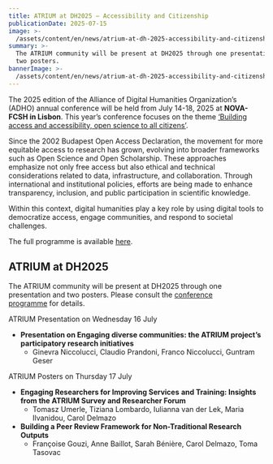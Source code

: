```yaml
---
title: ATRIUM at DH2025 – Accessibility and Citizenship
publicationDate: 2025-07-15
image: >-
  /assets/content/en/news/atrium-at-dh-2025-accessibility-and-citizenship/image.png
summary: >-
  The ATRIUM community will be present at DH2025 through one presentation and
  two posters.  
bannerImage: >-
  /assets/content/en/news/atrium-at-dh-2025-accessibility-and-citizenship/bannerImage.jpg
---
```

The 2025 edition of the Alliance of Digital Humanities Organization’s (ADHO) annual conference will be held from July 14-18, 2025 at **NOVA-FCSH in Lisbon**. This year’s conference focuses on the theme [‘Building access and accessibility, open science to all citizens’](https://dh2025.adho.org/).

Since the 2002 Budapest Open Access Declaration, the movement for more equitable access to research has grown, evolving into broader frameworks such as Open Science and Open Scholarship. These approaches emphasize not only free access but also ethical and technical considerations related to data, infrastructure, and collaboration. Through international and institutional policies, efforts are being made to enhance transparency, inclusion, and public participation in scientific knowledge.

Within this context, digital humanities play a key role by using digital tools to democratize access, engage communities, and respond to societal challenges.

The full programme is available [here](https://www.conftool.pro/dh2025/sessions.php).

## **ATRIUM at DH2025**

The ATRIUM community will be present at DH2025 through one presentation and two posters.  Please consult the [conference programme](https://www.conftool.pro/dh2025/sessions.php) for details. 

ATRIUM Presentation on Wednesday 16 July

* **Presentation on Engaging diverse communities: the ATRIUM project’s participatory research initiatives**
  * Ginevra Niccolucci, Claudio Prandoni, Franco Niccolucci, Guntram Geser

ATRIUM Posters on Thursday 17 July

* **Engaging Researchers for Improving Services** **and Training: Insights from the ATRIUM Survey and Researcher Forum**
  * Tomasz Umerle, Tiziana Lombardo, Iulianna van der Lek, Maria Ilvanidou, Carol Delmazo
* **Building a Peer Review Framework for Non-Traditional Research Outputs**
  * Françoise Gouzi, Anne Baillot, Sarah Bénière, Carol Delmazo, Toma Tasovac

<Figure src="/assets/content/en/news/atrium-at-dh-2025-accessibility-and-citizenship/screenshot-2025-07-15-at-12.20.50.png" alt="The text 'DH2025 Accessibility & Citizenship' is in blue on the right with a blue graphic image of Lisbon on the left. " alignment="stretch">

</Figure>
